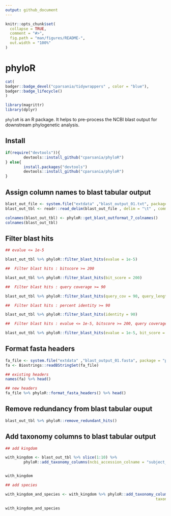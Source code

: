 ```yaml
---
output: github_document
---
```


<!-- README.md is generated from README.Rmd. Please edit that file -->

```r
knitr::opts_chunk$set(
  collapse = TRUE,
  comment = "#>",
  fig.path = "man/figures/README-",
  out.width = "100%"
)
```

# phyloR

<!-- badges: start -->
```r
cat(
badger::badge_devel("cparsania/tidywrappers" , color = "blue"),
badger::badge_lifecycle()
)

```
<!-- badges: end -->


```r
library(magrittr)
library(dplyr)

```

 `phyloR` is an R package. It helps to  pre-process the NCBI blast output for downstream phylogenetic analysis.

## Install

```r
if(require("devtools")){
        devtools::install_github("cparsania/phyloR")
} else{
        install.packages("devtools")
        devtools::install_github("cparsania/phyloR")
}
```

## Assign column names to blast tabular output

```r

blast_out_file <- system.file("extdata" ,"blast_output_01.txt", package = "phyloR")
blast_out_tbl <- readr::read_delim(blast_out_file , delim = "\t" , comment = "#" ,col_names = F)

colnames(blast_out_tbl) <- phyloR::get_blast_outformat_7_colnames()
colnames(blast_out_tbl)
```

##  Filter blast hits

```r

## evalue <= 1e-5

blast_out_tbl %>% phyloR::filter_blast_hits(evalue = 1e-5)

##  Filter blast hits : bitscore >= 200

blast_out_tbl %>% phyloR::filter_blast_hits(bit_score = 200)

##  Filter blast hits : query coverage >= 90

blast_out_tbl %>% phyloR::filter_blast_hits(query_cov = 90, query_length = 253)

##  Filter blast hits : percent identity >= 90

blast_out_tbl %>% phyloR::filter_blast_hits(identity = 90)

##  Filter blast hits : evalue <= 1e-5, bitscore >= 200, query coverage >= 90, percent identity >= 60, 

blast_out_tbl %>% phyloR::filter_blast_hits(evalue = 1e-5, bit_score = 200, query_cov = 90, query_length = 253, identity = 60)
```

## Format fasta headers 

```r

fa_file <- system.file("extdata" ,"blast_output_01.fasta", package = "phyloR")
fa <- Biostrings::readBStringSet(fa_file)

## existing headers 
names(fa) %>% head()

## new headers 
fa_file %>% phyloR::format_fasta_headers() %>% head()

```

## Remove redundancy from blast tabular ouput

```r
blast_out_tbl %>% phyloR::remove_redundant_hits()
```

## Add taxonomy columns to blast tabular output

```r

## add kingdom

with_kingdom <- blast_out_tbl %>% slice(1:10) %>% 
        phyloR::add_taxonomy_columns(ncbi_accession_colname = "subject_acc_ver", taxonomy_level = "kingdom")


with_kingdom 

## add species 

with_kingdom_and_species <- with_kingdom %>% phyloR::add_taxonomy_columns(ncbi_accession_colname = "subject_acc_ver" ,
                                                                  taxonomy_level = "species")

with_kingdom_and_species
```





